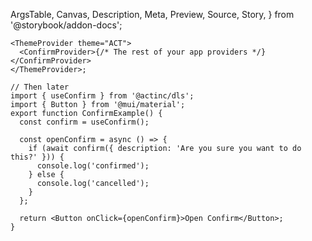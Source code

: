   ArgsTable,
  Canvas,
  Description,
  Meta,
  Preview,
  Source,
  Story,
} from '@storybook/addon-docs';


<Meta
  argTypes={argTypes}
  component={ConfirmDialog}
  title="Organisms/ConfirmDialog/Hook"
  render={Template}
/>

<Description of={useConfirm} />

```tsx
<ThemeProvider theme="ACT">
  <ConfirmProvider>{/* The rest of your app providers */}</ConfirmProvider>
</ThemeProvider>;

// Then later
import { useConfirm } from '@actinc/dls';
import { Button } from '@mui/material';
export function ConfirmExample() {
  const confirm = useConfirm();

  const openConfirm = async () => {
    if (await confirm({ description: 'Are you sure you want to do this?' })) {
      console.log('confirmed');
    } else {
      console.log('cancelled');
    }
  };

  return <Button onClick={openConfirm}>Open Confirm</Button>;
}
```

<Canvas>
  <Story args={{}} name="Default" />
</Canvas>

<ArgsTable story="Default" />
